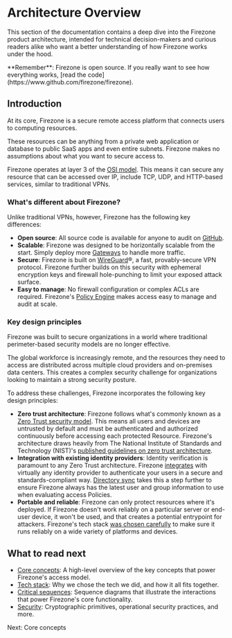 
# Architecture Overview

This section of the documentation contains a deep dive into the Firezone product
architecture, intended for technical decision-makers and curious readers alike
who want a better understanding of how Firezone works under the hood.

<Alert color="info">
  **Remember**: Firezone is open source. If you really want to see how
  everything works, [read the code](https://www.github.com/firezone/firezone).
</Alert>

## Introduction

At its core, Firezone is a secure remote access platform that connects users to
computing resources.

These resources can be anything from a private web application or database to
public SaaS apps and even entire subnets. Firezone makes no assumptions about
what you want to secure access to.

Firezone operates at layer 3 of the
[OSI model](https://en.wikipedia.org/wiki/OSI_model). This means it can secure
any resource that can be accessed over IP, include TCP, UDP, and HTTP-based
services, similar to traditional VPNs.

### What's different about Firezone?

Unlike traditional VPNs, however, Firezone has the following key differences:

- **Open source**: All source code is available for anyone to audit on
  [GitHub](https://www.github.com/firezone/firezone).
- **Scalable**: Firezone was designed to be horizontally scalable from the
  start. Simply deploy more [Gateways](/kb/architecture/core-concepts#gateways)
  to handle more traffic.
- **Secure**: Firezone is built on [WireGuard](https://www.wireguard.com)®, a
  fast, provably-secure VPN protocol. Firezone further builds on this security
  with ephemeral encryption keys and firewall hole-punching to limit your
  exposed attack surface.
- **Easy to manage**: No firewall configuration or complex ACLs are required.
  Firezone's [Policy Engine](/kb/architecture/core-concepts#policies) makes
  access easy to manage and audit at scale.

### Key design principles

Firezone was built to secure organizations in a world where traditional
perimeter-based security models are no longer effective.

The global workforce is increasingly remote, and the resources they need to
access are distributed across multiple cloud providers and on-premises data
centers. This creates a complex security challenge for organizations looking to
maintain a strong security posture.

To address these challenges, Firezone incorporates the following key design
principles:

- **Zero trust architecture**: Firezone follows what's commonly known as a
  [Zero Trust security model](https://en.wikipedia.org/wiki/Zero_trust_security_model).
  This means all users and devices are untrusted by default and must be
  authenticated and authorized continuously before accessing each protected
  Resource. Firezone's architecture draws heavily from The National Institute of
  Standards and Technology (NIST)'s
  [published guidelines on zero trust architecture](https://doi.org/10.6028/NIST.SP.800-207).
- **Integration with existing identity providers**: Identity verification is
  paramount to any Zero Trust architecture. Firezone
  [integrates](/kb/authenticate/oidc) with virtually any identity provider to
  authenticate your users in a secure and standards-compliant way.
  [Directory sync](/kb/authenticate/directory-sync) takes this a step further to
  ensure Firezone always has the latest user and group information to use when
  evaluating access Policies.
- **Portable and reliable**: Firezone can only protect resources where it's
  deployed. If Firezone doesn't work reliably on a particular server or end-user
  device, it won't be used, and that creates a potential entrypoint for
  attackers. Firezone's tech stack
  [was chosen carefully](/kb/architecture/tech-stack) to make sure it runs
  reliably on a wide variety of platforms and devices.

## What to read next

- [Core concepts](/kb/architecture/core-concepts): A high-level overview of the
  key concepts that power Firezone's access model.
- [Tech stack](/kb/architecture/tech-stack): Why we chose the tech we did, and
  how it all fits together.
- [Critical sequences](/kb/architecture/critical-sequences): Sequence diagrams
  that illustrate the interactions that power Firezone's core functionality.
- [Security](/kb/architecture/security): Cryptographic primitives, operational
  security practices, and more.

<NextStep href="/kb/architecture/core-concepts">Next: Core concepts</NextStep>
<SupportOptions />
